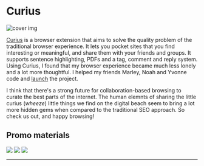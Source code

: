 
# Curius

![cover img](/images/projects/curius/banner2.png)

[Curius](https://curius.app) is a browser extension that aims to solve the quality problem of the traditional browser experience. It lets you pocket sites that you find interesting or meaningful, and share them with your friends and groups. It supports sentence highlighting, PDFs and a tag, comment and reply system. Using Curius, I found that my browser experience became much less lonely and a lot more thoughtful. I helped my friends Marley, Noah and Yvonne code and [launch](https://www.producthunt.com/posts/curius) the project.

I think that there's a strong future for collaboration-based browsing to curate the best parts of the internet. The human elemnts of sharing the little curius (_wheeze_) little things we find on the digital beach seem to bring a lot more hidden gems when compared to the traditional SEO approach. So check us out, and happy browsing!

## Promo materials

<Carousel autoplay>
  <img src="/images/projects/curius/promo1.png" />
  <img src="/images/projects/curius/promo2.png" />
  <img src="/images/projects/curius/promo3.png" />
</Carousel>

---
